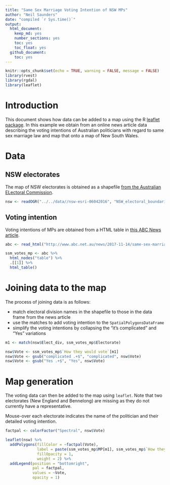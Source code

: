 ```yaml
---
title: "Same Sex Marriage Voting Intention of NSW MPs"
author: "Neil Saunders"
date: "compiled `r Sys.time()`"
output:
  html_document:
    keep_md: yes
    number_sections: yes
    toc: yes
    toc_float: yes
  github_document:
    toc: yes
---
```


```r
knitr::opts_chunk$set(echo = TRUE, warning = FALSE, message = FALSE)
library(rvest)
library(rgdal)
library(leaflet)
```

# Introduction
This document shows how data can be added to a map using the R [leaflet package](https://rstudio.github.io/leaflet/). In this example we obtain from an online news article data describing the voting intentions of Australian politicians with regard to same sex marriage law and map that onto a map of New South Wales.

# Data
## NSW electorates
The map of NSW electorates is obtained as a shapefile [from the Australian ELectoral Commission](http://www.aec.gov.au/Electorates/gis/gis_datadownload.htm).

```r
nsw <- readOGR("../../data//nsw-esri-06042016", "NSW_electoral_boundaries_25-02-2016")
```

## Voting intention
Voting intentions of MPs are obtained from a HTML table in [this ABC News article](http://www.abc.net.au/news/2017-11-14/same-sex-marriage-if-the-survey-says-yes-how-will-your-mp-vote/9104112).

```r
abc <- read_html("http://www.abc.net.au/news/2017-11-14/same-sex-marriage-if-the-survey-says-yes-how-will-your-mp-vote/9104112")

ssm_votes_mp <- abc %>% 
  html_nodes("table") %>% 
  .[[1]] %>% 
  html_table()
```

# Joining data to the map
The process of joining data is as follows:

- match electoral division names in the shapefile to those in the data frame from the news article
- use the matches to add voting intention to the `SpatialPolygonsDataFrame`
- simplify the voting intentions by collapsing the "it's complicated" and "Yes" variations

```r
m1 <- match(nsw$Elect_div, ssm_votes_mp$Electorate)

nsw$Vote <- ssm_votes_mp$`How they would vote`[m1]
nsw$Vote <- gsub("complicated .+$", "complicated", nsw$Vote)
nsw$Vote <- gsub("Yes .+$", "Yes", nsw$Vote)
```

# Map generation
The voting data can then be added to the map using `leaflet`. Note that two electorates (New England and Bennelong) are missing as they do not currently have a representative.

Mouse-over each electorate indicates the name of the politician and their detailed voting intention.

```r
factpal <- colorFactor("Spectral", nsw$Vote)

leaflet(nsw) %>% 
  addPolygons(fillColor = ~factpal(Vote), 
              label = paste(ssm_votes_mp$MP[m1], ssm_votes_mp$`How they would vote`[m1], sep = " : "), 
              fillOpacity = 1, 
              weight = 2) %>% 
  addLegend(position = "bottomright", 
            pal = factpal, 
            values = ~Vote, 
            opacity = 1)
```